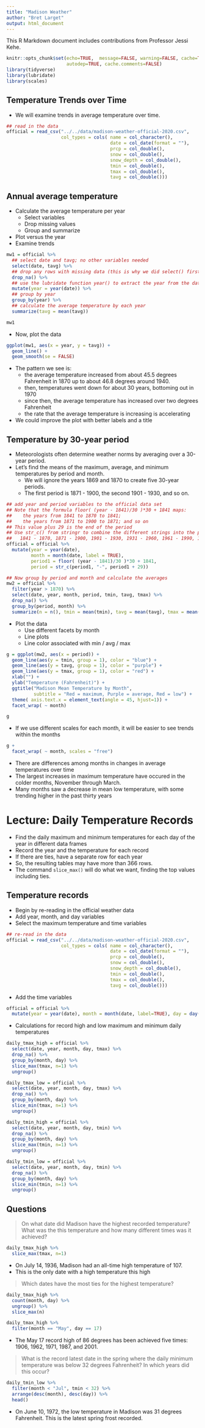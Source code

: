 ```yaml
---
title: "Madison Weather"
author: "Bret Larget"
output: html_document
---
```


This R Markdown document includes contributions from Professor Jessi Kehe.

```r
knitr::opts_chunk$set(echo=TRUE,  message=FALSE, warning=FALSE, cache=TRUE,
                      autodep=TRUE, cache.comments=FALSE)
library(tidyverse)
library(lubridate)
library(scales)
```

## Temperature Trends over Time

- We will examine trends in average temperature over time.

```r
## read in the data
official = read_csv("../../data/madison-weather-official-2020.csv",
                    col_types = cols( name = col_character(),
                                      date = col_date(format = ""),
                                      prcp = col_double(),
                                      snow = col_double(),
                                      snow_depth = col_double(),
                                      tmin = col_double(),
                                      tmax = col_double(),
                                      tavg = col_double()))
```

## Annual average temperature

- Calculate the average temperature per year
    - Select variables
    - Drop missing values
    - Group and summarize
- Plot versus the year
- Examine trends

```r
mw1 = official %>% 
  ## select date and tavg; no other variables needed
  select(date, tavg) %>% 
  ## drop any rows with missing data (this is why we did select() first)
  drop_na() %>% 
  ## use the lubridate function year() to extract the year from the date
  mutate(year = year(date)) %>% 
  ## group by year
  group_by(year) %>% 
  ## calculate the average temperature by each year
  summarize(tavg = mean(tavg))

mw1
```

- Now, plot the data

```r
ggplot(mw1, aes(x = year, y = tavg)) +
  geom_line() +
  geom_smooth(se = FALSE)
```

- The pattern we see is:
    - the average temperature increased from about 45.5 degrees Fahrenheit in 1870 up to about 46.8 degrees around 1940.
    - then, temperatures went down for about 30 years, bottoming out in 1970
    - since then, the average temperature has increased over two degrees Fahrenheit
    - the rate that the average temperature is increasing is accelerating
- We could improve the plot with better labels and a title

## Temperature by 30-year period

- Meteorologists often determine weather norms by averaging over a 30-year period.
- Let's find the means of the maximum, average, and minimum temperatures by period and month.
    - We will ignore the years 1869 and 1870 to create five 30-year periods.
    - The first period is 1871 - 1900, the second 1901 - 1930, and so on.
    
```r
## add year and period variables to the official data set
## Note that the formula floor( (year - 1841)/30 )*30 + 1841 maps:
##    the years from 1841 to 1870 to 1841;
##    the years from 1871 to 1900 to 1871; and so on
## This value plus 29 is the end of the period
## Use str_c() from stringr to combine the different strings into the period value
##   1841 - 1870, 1871 - 1900, 1901 - 1930, 1931 - 1960, 1961 - 1990, 1991 - 2020
official = official %>% 
  mutate(year = year(date),
         month = month(date, label = TRUE),
         period1 = floor( (year - 1841)/30 )*30 + 1841,
         period = str_c(period1, "-", period1 + 29))

## Now group by period and month and calculate the averages
mw2 = official %>% 
  filter(year > 1870) %>% 
  select(date, year, month, period, tmin, tavg, tmax) %>% 
  drop_na() %>% 
  group_by(period, month) %>% 
  summarize(n = n(), tmin = mean(tmin), tavg = mean(tavg), tmax = mean(tmax))
```

- Plot the data
    - Use different facets by month
    - Line plots
    - Line color associated with min / avg / max
    
```r
g = ggplot(mw2, aes(x = period)) +
  geom_line(aes(y = tmin, group = 1), color = "blue") +
  geom_line(aes(y = tavg, group = 1), color = "purple") +
  geom_line(aes(y = tmax, group = 1), color = "red") +  
  xlab("") +
  ylab("Temperature (Fahrenheit)") +
  ggtitle("Madison Mean Temperature by Month",
          subtitle = "Red = maximum, Purple = average, Red = low") +
  theme( axis.text.x = element_text(angle = 45, hjust=1)) +
  facet_wrap( ~ month)

g
```

- If we use different scales for each month, it will be easier to see trends within the months
    
```r
g + 
  facet_wrap( ~ month, scales = "free")
```

- There are differences among months in changes in average temperatures over time
- The largest increases in maximum temperature have occured in the colder months, November through March.
- Many months saw a decrease in mean low temperature, with some trending higher in the past thirty years

# Lecture: Daily Temperature Records

- Find the daily maximum and minimum temperatures for each day of the year in different data frames
- Record the year and the temperature for each record
- If there are ties, have a separate row for each year
- So, the resulting tables may have more than 366 rows.
- The command `slice_max()` will do what we want, finding the top values including ties.

## Temperature records

- Begin by re-reading in the official weather data
- Add year, month, and day variables
- Select the maximum temperature and time variables

```r
## re-read in the data
official = read_csv("../../data/madison-weather-official-2020.csv",
                    col_types = cols( name = col_character(),
                                      date = col_date(format = ""),
                                      prcp = col_double(),
                                      snow = col_double(),
                                      snow_depth = col_double(),
                                      tmin = col_double(),
                                      tmax = col_double(),
                                      tavg = col_double()))
```

- Add the time variables

```r
official = official %>% 
  mutate(year = year(date), month = month(date, label=TRUE), day = day(date))
```

- Calculations for record high and low maximum and minimum daily temperatures

```r
daily_tmax_high = official %>% 
  select(date, year, month, day, tmax) %>% 
  drop_na() %>% 
  group_by(month, day) %>%
  slice_max(tmax, n=1) %>% 
  ungroup()

daily_tmax_low = official %>% 
  select(date, year, month, day, tmax) %>% 
  drop_na() %>% 
  group_by(month, day) %>%
  slice_min(tmax, n=1) %>% 
  ungroup()

daily_tmin_high = official %>% 
  select(date, year, month, day, tmin) %>% 
  drop_na() %>% 
  group_by(month, day) %>%
  slice_max(tmin, n=1) %>% 
  ungroup()

daily_tmin_low = official %>% 
  select(date, year, month, day, tmin) %>% 
  drop_na() %>% 
  group_by(month, day) %>%
  slice_min(tmin, n=1) %>% 
  ungroup()
```

## Questions

> On what date did Madison have the highest recorded temperature? What was the this temperature and how many different times was it achieved?

```r
daily_tmax_high %>% 
  slice_max(tmax, n=1)
```

- On July 14, 1936, Madison had an all-time high temperature of 107.
- This is the only date with a high temperature this high

> Which dates have the most ties for the highest temperature?

```r
daily_tmax_high %>% 
  count(month, day) %>% 
  ungroup() %>% 
  slice_max(n)

daily_tmax_high %>% 
  filter(month == "May", day == 17)
```

- The May 17 record high of 86 degrees has been achieved five times: 1906, 1962, 1971, 1987, and 2001.

> What is the record latest date in the spring where the daily minimum temperature was below 32 degrees Fahrenheit? In which years did this occur?

```r
daily_tmin_low %>% 
  filter(month < "Jul", tmin < 32) %>% 
  arrange(desc(month), desc(day)) %>% 
  head()
```

- On June 10, 1972, the low temperature in Madison was 31 degrees Fahrenheit. This is the latest spring frost recorded.
